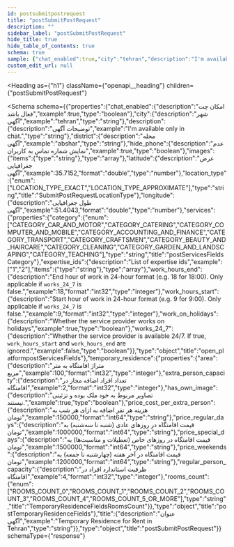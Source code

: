 ```yaml
---
id: postsubmitpostrequest
title: "postSubmitPostRequest"
description: ""
sidebar_label: "postSubmitPostRequest"
hide_title: true
hide_table_of_contents: true
schema: true
sample: {"chat_enabled":true,"city":"tehran","description":"I'm available only in chat.","district":"abshar","hide_phone":true,"images":["string"],"latitude":35.7152,"location_type":"LOCATION_TYPE_EXACT","longitude":51.4043,"services":{"category":"CATEGORY_CAR_AND_MOTOR","expertise_ids":["1","2"],"work_hours_end":18,"work_hours_start":9,"work_on_holidays":true,"works_24_7":false},"temporary_residence":{"area":100,"extra_person_capacity":2,"has_own_image":true,"price_cost_per_extra_person":150000,"price_regular_days":1000000,"price_special_days":1500000,"price_weekends":1200000,"regular_person_capacity":4,"rooms_count":"ROOMS_COUNT_0"},"title":"Temporary Residence for Rent in Tehran"}
custom_edit_url: null
---
```



<Heading
  as={"h1"}
  className={"openapi__heading"}
  children={"postSubmitPostRequest"}
>
</Heading>





<Schema
  schema={{"properties":{"chat_enabled":{"description":"امکان چت فعال باشد","example":true,"type":"boolean"},"city":{"description":"شهر آگهی","example":"tehran","type":"string"},"description":{"description":"توضیحات آگهی","example":"I'm available only in chat.","type":"string"},"district":{"description":"محله آگهی","example":"abshar","type":"string"},"hide_phone":{"description":"عدم نمایش شماره تماس به کاربران","example":true,"type":"boolean"},"images":{"items":{"type":"string"},"type":"array"},"latitude":{"description":"عرض جغرافیایی آگهی","example":35.7152,"format":"double","type":"number"},"location_type":{"enum":["LOCATION_TYPE_EXACT","LOCATION_TYPE_APPROXIMATE"],"type":"string","title":"SubmitPostRequestLocationType"},"longitude":{"description":"طول جغرافیایی آگهی","example":51.4043,"format":"double","type":"number"},"services":{"properties":{"category":{"enum":["CATEGORY_CAR_AND_MOTOR","CATEGORY_CATERING","CATEGORY_COMPUTER_AND_MOBILE","CATEGORY_ACCOUNTING_AND_FINANCE","CATEGORY_TRANSPORT","CATEGORY_CRAFTSMEN","CATEGORY_BEAUTY_AND_HAIRCARE","CATEGORY_CLEANING","CATEGORY_GARDEN_AND_LANDSCAPING","CATEGORY_TEACHING"],"type":"string","title":"postServicesFieldsCategory"},"expertise_ids":{"description":"List of expertise ids","example":["1","2"],"items":{"type":"string"},"type":"array"},"work_hours_end":{"description":"End hour of work in 24-hour format (e.g. 18 for 18:00). Only applicable if `works_24_7` is false.","example":18,"format":"int32","type":"integer"},"work_hours_start":{"description":"Start hour of work in 24-hour format (e.g. 9 for 9:00). Only applicable if `works_24_7` is false.","example":9,"format":"int32","type":"integer"},"work_on_holidays":{"description":"Whether the service provider works on holidays","example":true,"type":"boolean"},"works_24_7":{"description":"Whether the service provider is available 24/7. If true, `work_hours_start` and `work_hours_end` are ignored.","example":false,"type":"boolean"}},"type":"object","title":"open_platformpostServicesFields"},"temporary_residence":{"properties":{"area":{"description":"متراژ اقامتگاه به متر مربع","example":100,"format":"int32","type":"integer"},"extra_person_capacity":{"description":"تعداد افراد اضافه مجاز در اقامتگاه","example":2,"format":"int32","type":"integer"},"has_own_image":{"description":"تصاویر مربوط به خود ملک بوده و تزئینی نیستند.","example":true,"type":"boolean"},"price_cost_per_extra_person":{"description":"هزینه هر نفر اضافه به ازای هر شب به تومان","example":150000,"format":"int64","type":"string"},"price_regular_days":{"description":"قیمت اقامتگاه در روزهای عادی (شنبه تا سه‌شنبه) به تومان","example":1000000,"format":"int64","type":"string"},"price_special_days":{"description":"قیمت اقامتگاه در روزهای خاص (تعطیلات و مناسبت‌ها) به تومان","example":1500000,"format":"int64","type":"string"},"price_weekends":{"description":"قیمت اقامتگاه در آخر هفته (چهارشنبه تا جمعه) به تومان","example":1200000,"format":"int64","type":"string"},"regular_person_capacity":{"description":"ظرفیت استاندارد افراد در اقامتگاه","example":4,"format":"int32","type":"integer"},"rooms_count":{"enum":["ROOMS_COUNT_0","ROOMS_COUNT_1","ROOMS_COUNT_2","ROOMS_COUNT_3","ROOMS_COUNT_4","ROOMS_COUNT_5_OR_MORE"],"type":"string","title":"TemporaryResidenceFieldsRoomsCount"}},"type":"object","title":"postTemporaryResidenceFields"},"title":{"description":"عنوان آگهی","example":"Temporary Residence for Rent in Tehran","type":"string"}},"type":"object","title":"postSubmitPostRequest"}}
  schemaType={"response"}
>
  
</Schema>
            